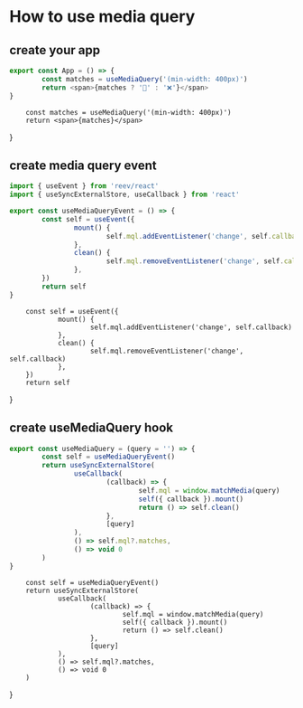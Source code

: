# How to use media query

## create your app

```ts
export const App = () => {
        const matches = useMediaQuery('(min-width: 400px)')
        return <span>{matches ? '👀' : '❌'}</span>
}
```

        const matches = useMediaQuery('(min-width: 400px)')
        return <span>{matches}</span>
}

<App />

## create media query event

```ts
import { useEvent } from 'reev/react'
import { useSyncExternalStore, useCallback } from 'react'

export const useMediaQueryEvent = () => {
        const self = useEvent({
                mount() {
                        self.mql.addEventListener('change', self.callback)
                },
                clean() {
                        self.mql.removeEventListener('change', self.callback)
                },
        })
        return self
}
```


        const self = useEvent({
                mount() {
                        self.mql.addEventListener('change', self.callback)
                },
                clean() {
                        self.mql.removeEventListener('change', self.callback)
                },
        })
        return self
}

## create useMediaQuery hook

```ts
export const useMediaQuery = (query = '') => {
        const self = useMediaQueryEvent()
        return useSyncExternalStore(
                useCallback(
                        (callback) => {
                                self.mql = window.matchMedia(query)
                                self({ callback }).mount()
                                return () => self.clean()
                        },
                        [query]
                ),
                () => self.mql?.matches,
                () => void 0
        )
}
```

        const self = useMediaQueryEvent()
        return useSyncExternalStore(
                useCallback(
                        (callback) => {
                                self.mql = window.matchMedia(query)
                                self({ callback }).mount()
                                return () => self.clean()
                        },
                        [query]
                ),
                () => self.mql?.matches,
                () => void 0
        )
}
